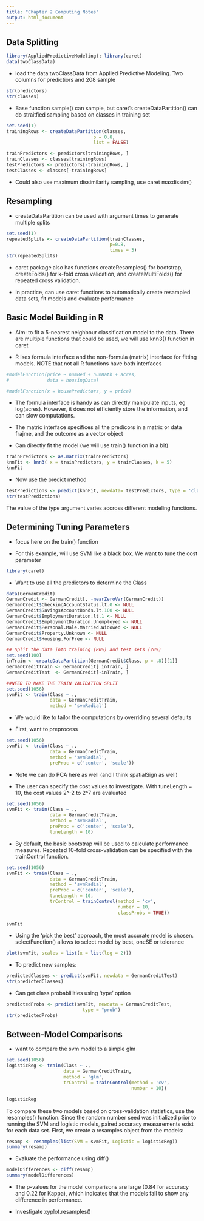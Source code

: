 ```yaml
---
title: "Chapter 2 Computing Notes"
output: html_document
---
```


## Data Splitting

```r
library(AppliedPredictiveModeling); library(caret)
data(twoClassData)
```

* load the data twoClassData from Applied Predictive Modeling. Two columns for predictiors and 208 sample

```r
str(predictors)
str(classes)
```

* Base function sample() can sample, but caret's createDataPartition() can do straitfied sampling based on classes in training set

```r
set.seed(1)
trainingRows <- createDataPartition(classes,
                                p = 0.8,
                                list = FALSE)

trainPredictors <- predictors[trainingRows, ]
trainClasses <- classes[trainingRows]
testPredictors <- predictors[-trainingRows, ]
testClasses <- classes[-trainingRows]
```

* Could also use maximum dissimilarity sampling, use caret maxdissim()


## Resampling

* createDataPartition can be used with argument times to generate multiple splits

```r
set.seed(1)
repeatedSplits <- createDataPartition(trainClasses, 
                                      p=0.8,
                                      times = 3)
str(repeatedSplits)
```

* caret package also has functions createResamples() for bootstrap, createFolds() for k-fold cross validation, and createMultiFolds() for repeated cross validation.

* In practice, can use caret functions to automatically create resampled data sets, fit models and evaluate performance

## Basic Model Building in R

* Aim: to fit a 5-nearest neighbour classification model to the data. There are multiple functions that could be used, we will use knn3() function in caret

* R ises formula interface and the non-formula (matrix) interface for fitting models. NOTE that not all R functions have both interfaces

```r
#modelFunction(price ~ numBed + numBath + acres,
#              data = housingData)

#modelFunction(x = housePredictors, y = price)
```

* The formula interface is handy as can directly manipulate inputs, eg log(acres). However, it does not efficiently store the  information, and can slow computations.

* The matric interface specifices all the predicors in a matrix or data frajme, and the outcome as a vector object

* Can directly fit the model (we will use train() function in a bit)

```r
trainPredictors <- as.matrix(trainPredictors)
knnFit <- knn3( x = trainPredictors, y = trainClasses, k = 5)
knnFit
```

* Now use the predict method

```r
testPredictions <- predict(knnFit, newdata= testPredictors, type = 'class')
str(testPredictions)
```

The value of the type argument varies accross different modeling functions.

## Determining Tuning Parameters

* focus here on the train() function

* For this example, will use SVM like a black box. We want to tune the cost parameter

```r
library(caret)
```

* Want to use all the predictors to determine the Class

```r
data(GermanCredit)
GermanCredit <- GermanCredit[, -nearZeroVar(GermanCredit)]
GermanCredit$CheckingAccountStatus.lt.0 <- NULL
GermanCredit$SavingsAccountBonds.lt.100 <- NULL
GermanCredit$EmploymentDuration.lt.1 <- NULL
GermanCredit$EmploymentDuration.Unemployed <- NULL
GermanCredit$Personal.Male.Married.Widowed <- NULL
GermanCredit$Property.Unknown <- NULL
GermanCredit$Housing.ForFree <- NULL

## Split the data into training (80%) and test sets (20%)
set.seed(100)
inTrain <- createDataPartition(GermanCredit$Class, p = .8)[[1]]
GermanCreditTrain <- GermanCredit[ inTrain, ]
GermanCreditTest  <- GermanCredit[-inTrain, ]
```
```r
##NEED TO MAKE THE TRAIN VALIDATION SPLIT
set.seed(1056)
svmFit <- train(Class ~ .,
                data = GermanCreditTrain,
                method = 'svmRadial')
```

* We would like to tailor the computations by overriding several defaults

* First, want to preprocess

```r
set.seed(1056)
svmFit <- train(Class ~ .,
                data = GermanCreditTrain,
                method = 'svmRadial',
                preProc = c('center', 'scale'))
```

* Note we can do PCA here as well (and I think spatialSign as well)

* The user can specify the cost values to investigate. With tuneLength = 10, the cost values 2^-2 to 2^7 are evaluated

```r
set.seed(1056)
svmFit <- train(Class ~ .,
                data = GermanCreditTrain, 
                method = 'svmRadial',
                preProc = c('center', 'scale'),
                tuneLength = 10)
```

* By default, the basic bootstrap will be used to calculate performance measures. Repeated 10-fold cross-validation can be specified with the trainControl
function.

```r
set.seed(1056)
svmFit <- train(Class ~ .,
                data = GermanCreditTrain,
                method = 'svmRadial',
                preProc = c('center', 'scale'),
                tuneLength = 10,
                trControl = trainControl(method = 'cv',
                                         number = 10,
                                         classProbs = TRUE))
              
svmFit
```

* Using the 'pick the best' approach, the most accurate model is chosen. selectFunction() allows to select model by best, oneSE or tolerance  

```r
plot(svmFit, scales = list(x = list(log = 2)))
```

* To predict new samples:

```r
predictedClasses <- predict(svmFit, newdata = GermanCreditTest)
str(predictedClasses)
```

* Can get class probablilities using 'type' option

```r
predictedProbs <- predict(svmFit, newdata = GermanCreditTest,
                            type = "prob")
str(predictedProbs)
```

## Between-Model Comparisons

* want to compare the svm model to a simple glm

```r
set.seed(1056)
logisticReg <- train(Class ~ .,
                     data = GermanCreditTrain,
                     method = 'glm',
                     trControl = trainControl(method = 'cv',
                                              number = 10))

logisticReg
```

To compare these two models based on cross-validation statistics, use the resamples() function. Since the random number seed was initialized prior to
running the SVM and logistic models, paired accuracy measurements exist
for each data set. First, we create a resamples object from the models:

```r
resamp <- resamples(list(SVM = svmFit, Logistic = logisticReg))
summary(resamp)
```

* Evaluate the performance using diff()

```r
modelDifferences <- diff(resamp)
summary(modelDifferences)
```

* The p-values for the model comparisons are large (0.84 for accuracy and
0.22 for Kappa), which indicates that the models fail to show any difference
in performance.

* Investigate xyplot.resamples()
